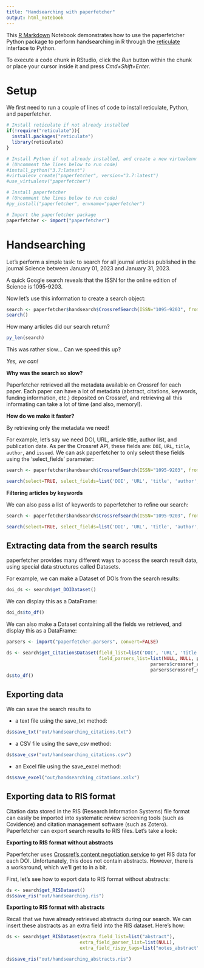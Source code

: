 ```yaml
---
title: "Handsearching with paperfetcher"
output: html_notebook
---
```


This [R Markdown](http://rmarkdown.rstudio.com) Notebook demonstrates how to use the paperfetcher Python package to perform handsearching in R through the [reticulate](https://https://rstudio.github.io/reticulate/) interface to Python.

To execute a code chunk in RStudio, click the *Run* button within the chunk or place your cursor inside it and press *Cmd+Shift+Enter*. 

# Setup

We first need to run a couple of lines of code to install reticulate, Python, and paperfetcher.

```r
# Install reticulate if not already installed
if(!require("reticulate")){
  install.packages("reticulate")
  library(reticulate)
}

# Install Python if not already installed, and create a new virtualenv for paperfetcher
# (Uncomment the lines below to run code)
#install_python("3.7:latest")
#virtualenv_create("paperfetcher", version="3.7:latest")
#use_virtualenv("paperfetcher")

# Install paperfetcher
# (Uncomment the lines below to run code)
#py_install("paperfetcher", envname="paperfetcher")

# Import the paperfetcher package
paperfetcher <- import("paperfetcher")
```

# Handsearching

Let's perform a simple task: to search for all journal articles published in the journal Science between January 01, 2023 and January 31, 2023.

A quick Google search reveals that the ISSN for the online edition of Science is 1095-9203.

Now let's use this information to create a search object:

```r
search <- paperfetcher$handsearch$CrossrefSearch(ISSN="1095-9203", from_date="2023-01-01", until_date="2023-02-01")
search()
```

How many articles did our search return?

```r
py_len(search)
```

This was rather slow... Can we speed this up?

*Yes, we can!*

**Why was the search so slow?**

Paperfetcher retrieved all the metadata available on Crossref for each paper. Each paper can have a lot of metadata (abstract, citations, keywords, funding information, etc.) deposited on Crossref, and retrieving all this informating can take a lot of time (and also, memory!).

**How do we make it faster?**

By retrieving only the metadata we need!

For example, let's say we need DOI, URL, article title, author list, and publication date. As per the Crossref API, these fields are:
`DOI`, `URL`, `title`, `author`, and `issued`. We can ask paperfetcher to only select these fields using the 'select_fields' parameter:

```r
search <- paperfetcher$handsearch$CrossrefSearch(ISSN="1095-9203", from_date="2023-01-01", until_date="2023-02-01")

search(select=TRUE, select_fields=list('DOI', 'URL', 'title', 'author', 'issued', 'abstract'))
```

**Filtering articles by keywords**

We can also pass a list of keywords to paperfetcher to refine our search:

```r
search <- paperfetcher$handsearch$CrossrefSearch(ISSN="1095-9203", from_date="2022-01-01", until_date="2023-01-01", keyword_list=list("COVID"))

search(select=TRUE, select_fields=list('DOI', 'URL', 'title', 'author', 'issued', 'abstract'))
```


## Extracting data from the search results

paperfetcher provides many different ways to access the search result data, using special data structures called Datasets.

For example, we can make a Dataset of DOIs from the search results:

```r
doi_ds <- search$get_DOIDataset()
```

We can display this as a DataFrame:

```r
doi_ds$to_df()
```

We can also make a Dataset containing all the fields we retrieved, and display this as a DataFrame:

```r
parsers <- import("paperfetcher.parsers", convert=FALSE)

ds <- search$get_CitationsDataset(field_list=list('DOI', 'URL', 'title', 'author', 'issued'),
                                  field_parsers_list=list(NULL, NULL, parsers$crossref_title_parser,
                                                     parsers$crossref_authors_parser, 
                                                     parsers$crossref_date_parser))
ds$to_df()
```


## Exporting data

We can save the search results to 

- a text file using the save_txt method:

```r
ds$save_txt("out/handsearching_citations.txt")
```

- a CSV file using the save_csv method:

```r
ds$save_csv("out/handsearching_citations.csv")
```

- an Excel file using the save_excel method:

```r
ds$save_excel("out/handsearching_citations.xslx")
```

## Exporting data to RIS format

Citation data stored in the RIS (Research Information Systems) file format can easily be imported into systematic review screening tools (such as Covidence) and citation management software (such as Zotero). Paperfetcher can export search results to RIS files. Let's take a look:

**Exporting to RIS format without abstracts**

Paperfetcher uses [Crossref's content negotiation service](https://www.crossref.org/documentation/retrieve-metadata/content-negotiation/) to get RIS data for each DOI. Unfortunately, this does not contain abstracts. However, there is a workaround, which we'll get to in a bit.

First, let's see how to export data to RIS format without abstracts:

```r
ds <- search$get_RISDataset()
ds$save_ris("out/handsearching.ris")
```

**Exporting to RIS format with abstracts**

Recall that we have already retrieved abstracts during our search. We can insert these abstracts as an extra field into the RIS dataset. Here's how:

```r
ds <- search$get_RISDataset(extra_field_list=list("abstract"),
                           extra_field_parser_list=list(NULL),
                           extra_field_rispy_tags=list("notes_abstract"))

ds$save_ris("out/handsearching_abstracts.ris")
```



